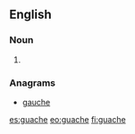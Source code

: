 ==English==

===Noun===
{{en-noun}}

# {{alternative spelling of|gouache|lang=en}}

===Anagrams===
* [[gauche#English|gauche]]

[[es:guache]]
[[eo:guache]]
[[fi:guache]]